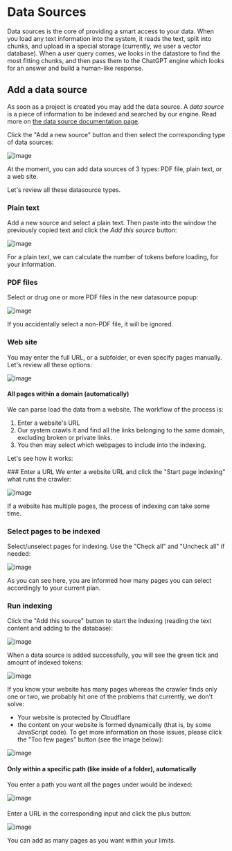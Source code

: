 
# Data Sources

Data sources is the core of providing a smart access to your data. When you load any text information into the system, it reads the text, split into chunks, and upload in a special storage (currently, we user a vector database). When a user query comes, we looks in the datastore to find the most fitting chunks, and then pass them to the ChatGPT engine which looks for an answer and build a human-like response.

## Add a data source
As soon as a project is created you may add the data source. A *data source* is a piece of information to be indexed and searched by our engine. Read more on [the data source documentation page](https://www.enumhq.com/docs/guide/data-sources).

 Click the "Add a new source" button and then select the corresponding type of data sources:

![image](https://github.com/StubbornDeer/enum-docs-nextra/assets/91156314/5407348c-fac1-4a47-b9a3-b15b9a90267a)

<Callout>
  At the moment, you can add data sources of 3 types: PDF file, plain text, or a web site.
 </Callout>

Let's review all these datasource types.

### Plain text

Add a new source and select a plain text. Then paste into the window the previously copied text and click the *Add this source* button:

![image](https://github.com/StubbornDeer/enum-docs-nextra/assets/91156314/581155be-f4e7-461f-bfd4-6f87c61aa75f)

<Callout>
For a plain text, we can calculate the number of tokens before loading, for your information.
</Callout>

### PDF files
Select or drug one or more PDF files in the new datasource popup:

![image](https://github.com/StubbornDeer/enum-docs-nextra/assets/91156314/0d65a321-4f4a-4cff-86bf-fd3d752315ae)

<Callout>
If you accidentally select a non-PDF file, it will be ignored.
</Callout>

### Web site
You may enter the full URL, or a subfolder, or even specify pages manually. Let's review all these options:

![image](https://github.com/StubbornDeer/public-media-files/assets/91156314/bfe97803-9ea3-4233-af77-60c4cc77ec6d)

#### All pages within a domain (automatically)

We can parse load the data from a website. The workflow of the process is:

1. Enter a website's URL
2. Our system crawls it and find all the links belonging to the same domain, excluding broken or private links.
3. You then may select which webpages to include into the indexing.

Let's see how it works:

<Steps>
### Enter a URL
  We enter a website URL and click the "Start page indexing" what runs the crawler:

![image](https://github.com/StubbornDeer/public-media-files/assets/91156314/f84c0ef0-493e-493c-830e-aacb62804d46)


<Callout>
If a website has multiple pages, the process of indexing can take some time.
</Callout>

### Select pages to be indexed
Select/unselect pages for indexing. Use the "Check all" and "Uncheck all" if needed:

![image](https://github.com/StubbornDeer/public-media-files/assets/91156314/74395efc-d048-4b84-bcde-1a97c23789cc)

<Callout>
As you can see here, you are informed how many pages you can select accordingly to your current plan.
</Callout>

### Run indexing
  Click the "Add this source" button to start the indexing (reading the text content and adding to the database):

![image](https://github.com/StubbornDeer/public-media-files/assets/91156314/16e28a62-ef2e-4d1f-a924-7da7ef0d7943)


When a data source is added successfully, you will see the green tick and amount of indexed tokens:

![image](https://github.com/StubbornDeer/enum-docs-nextra/assets/91156314/c3dc8cd5-abc8-4ec3-aedc-eb8607ccbd27)

<Callout>
If you know your website has many pages whereas the crawler finds only one or two, we probably hit one of the problems that currently, we don't solve:

- Your website is protected by Cloudflare
- the content on your website is formed dynamically (that is, by some JavaScript code).
To get more information on those issues, please click the "Too few pages" button (see the image below): 
</Callout>

![image](https://github.com/StubbornDeer/public-media-files/assets/91156314/3aa21737-382c-4796-a96a-e4c7f91279e3)

</Steps>

#### Only within a specific path (like inside of a folder), automatically

You enter a path you want all the pages under would be indexed:

![image](https://github.com/StubbornDeer/public-media-files/assets/91156314/563f864e-ece6-45a6-8a3f-212529fdb305)

#### 

Enter a URL in the corresponding input and click the plus button:

![image](https://github.com/StubbornDeer/public-media-files/assets/91156314/b4b12a7a-555a-4b81-a595-d9654dd37caf)

You can add as many pages as you want within your limits.


